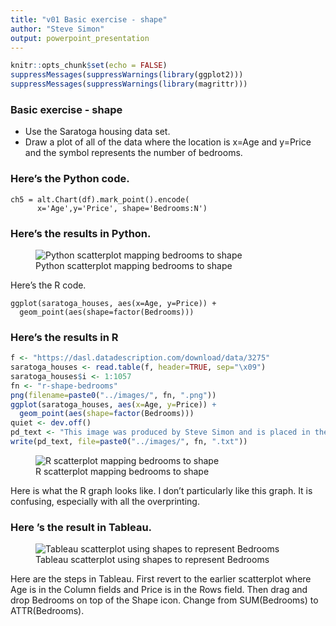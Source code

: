 ```yaml
---
title: "v01 Basic exercise - shape"
author: "Steve Simon"
output: powerpoint_presentation
---
```


```r
knitr::opts_chunk$set(echo = FALSE)
suppressMessages(suppressWarnings(library(ggplot2)))
suppressMessages(suppressWarnings(library(magrittr)))
```


### Basic exercise - shape

+ Use the Saratoga housing data set.
+ Draw a plot of all of the data where the location is x=Age and y=Price and the symbol represents the number of bedrooms.

### Here's the Python code.

```{}
ch5 = alt.Chart(df).mark_point().encode(
      x='Age',y='Price', shape='Bedrooms:N')
```

### Here's the results in Python.

![Python scatterplot mapping bedrooms to shape](../images/altair-basic-exercise-shape.png)

Here's the R code.

```{}
ggplot(saratoga_houses, aes(x=Age, y=Price)) + 
  geom_point(aes(shape=factor(Bedrooms)))
```

### Here's the results in R

```r
f <- "https://dasl.datadescription.com/download/data/3275"
saratoga_houses <- read.table(f, header=TRUE, sep="\x09")
saratoga_houses$i <- 1:1057
fn <- "r-shape-bedrooms"
png(filename=paste0("../images/", fn, ".png"))
ggplot(saratoga_houses, aes(x=Age, y=Price)) + 
  geom_point(aes(shape=factor(Bedrooms)))
quiet <- dev.off()
pd_text <- "This image was produced by Steve Simon and is placed in the public domain. You are welcome to use this image any way you see fit. An acknowledgement would be appreciated, but is not required."
write(pd_text, file=paste0("../images/", fn, ".txt"))
```

![R scatterplot mapping bedrooms to shape](../images/r-shape-bedrooms.png)

<div class="notes">

Here is what the R graph looks like. I don't particularly like this graph. It is confusing, especially with all the overprinting.

</div>

### Here 's the result in Tableau.

![Tableau scatterplot using shapes to represent Bedrooms](../images/tableau-shape-bedrooms.png)

<div class="notes">

Here are the steps in Tableau. First revert to the earlier scatterplot where Age is in the Column fields and Price is in the Rows field. Then drag and drop Bedrooms on top of the Shape icon. Change from SUM(Bedrooms) to ATTR(Bedrooms). 

</div>

